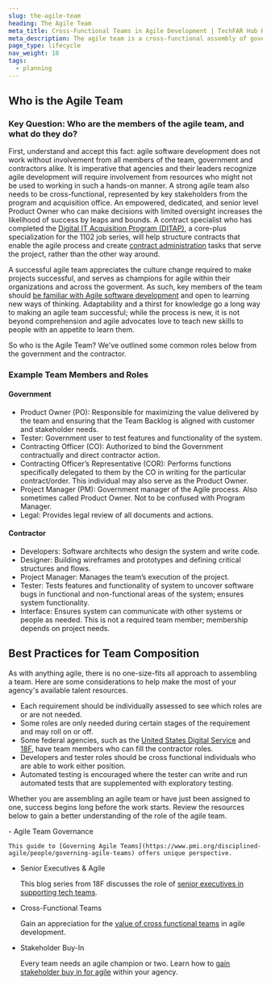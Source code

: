 ```yaml
---
slug: the-agile-team
heading: The Agile Team
meta_title: Cross-Functional Teams in Agile Development | TechFAR Hub Handbook
meta_description: The agile team is a cross-functional assembly of government program, acquisition and technical personnel and contract personnel like designers, engineers, and project managers. 
page_type: lifecycle
nav_weight: 10
tags:
  - planning
---
```

  
## Who is the Agile Team

### Key Question: Who are the members of the agile team, and what do they do?

First, understand and accept this fact: agile software development does not work without involvement from all members of the team, government and contractors alike. It is imperative that agencies and their leaders recognize agile development will require involvement from resources who might not be used to working in such a hands-on manner. A strong agile team also needs to be cross-functional, represented by key stakeholders from the program and acquisition office. An empowered, dedicated, and senior level Product Owner who can make decisions with limited oversight increases the likelihood of success by leaps and bounds. A contract specialist who has completed the [Digital IT Acquisition Program (DITAP)](get-started/ditap/), a core-plus specialization for the 1102 job series, will help structure contracts that enable the agile process and create [contract administration](/contract-administration/contract-administration-and-audit-services/) tasks that serve the project, rather than the other way around.

A successful agile team appreciates the culture change required to make projects successful, and serves as champions for agile within their organizations and across the goverment. As such, key members of the team should [be familiar with Agile software development](/pre-solicitation/agile-overview/) and open to learning new ways of thinking. Adaptability and a thirst for knowledge go a long way to making an agile team successful; while the process is new, it is not beyond comprehension and agile advocates love to teach new skills to people with an appetite to learn them.

So who is the Agile Team? We've outlined some common roles below from the government and the contractor.

### Example Team Members and Roles

#### Government

- Product Owner (PO): Responsible for maximizing the value delivered by the team and ensuring that the Team Backlog is aligned with customer and stakeholder needs.
- Tester: Government user to test features and functionality of the system.
- Contracting Officer (CO): Authorized to bind the Government contractually and direct contractor action.
- Contracting Officer’s Representative (COR): Performs functions specifically delegated to them by the CO in writing for the particular contract/order. This individual may also serve as the Product Owner.
- Project Manager (PM): Government manager of the Agile process. Also sometimes called Product Owner. Not to be confused with Program Manager.
- Legal: Provides legal review of all documents and actions.

#### Contractor

- Developers: Software architects who design the system and write code.
- Designer: Building wireframes and prototypes and defining critical structures and flows.
- Project Manager: Manages the team’s execution of the project.
- Tester: Tests features and functionality of system to uncover software bugs in functional and non-functional areas of the system; ensures system functionality.
- Interface: Ensures system can communicate with other systems or people as needed. This is not a required team member; membership depends on project needs.

## Best Practices for Team Composition

As with anything agile, there is no one-size-fits all approach to assembling a team. Here are some considerations to help make the most of your agency's available talent resources.

- Each requirement should be individually assessed to see which roles are or are not needed.
- Some roles are only needed during certain stages of the requirement and may roll on or off.
- Some federal agencies, such as the [United States Digital Service](https://www.usds.gov/) and [18F](https://18f.gsa.gov/), have team members who can fill the contractor roles.
- Developers and tester roles should be cross functional individuals who are able to work either position.
- Automated testing is encouraged where the tester can write and run automated tests that are supplemented with exploratory testing.

Whether you are assembling an agile team or have just been assigned to one, success begins long before the work starts. Review the resources below to gain a better understanding of the role of the agile team.

<ExternalResources heading="Additional resources" media="/assets/img/ux-indonesia-8mikJ83LmSQ-unsplash.jpg" media_alt="People working together">
- Agile Team Governance

    This guide to [Governing Agile Teams](https://www.pmi.org/disciplined-agile/people/governing-agile-teams) offers unique perspective.

- Senior Executives & Agile

    This blog series from 18F discusses the role of [senior executives in supporting tech teams](https://18f.gsa.gov/2022/07/20/senior-executives-pt1/).

- Cross-Functional Teams

    Gain an appreciation for the [value of cross functional teams](https://18f.gsa.gov/2019/06/18/cross-functional-teams/) in agile development.

- Stakeholder Buy-In

    Every team needs an agile champion or two. Learn how to [gain stakeholder buy in for agile](https://18f.gsa.gov/2017/12/14/getting-stakeholder-buy-in-for-agile-development/) within your agency.

</ExternalResources>
